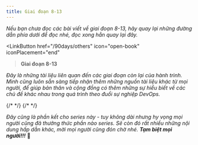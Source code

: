 ```yaml
---
title: Giai đoạn 8-13
---
```



_Nếu bạn chưa đọc các bài viết về giai đoạn 8-13, hãy quay lại những đường dẫn phía dưới để đọc nhé, 
đọc xong hẳn quay lại đây._

<LinkButton 
    href="/90days/others"
    icon="open-book"
    iconPlacement="end"
><b>Giai đoạn 8-13</b></LinkButton>

_Đây là những tài liệu liên quan đến các giai đoạn còn lại của hành trình. Mình cũng luôn sẵn sàng tiếp nhận thêm những 
nguồn tài liệu khác từ mọi người, để giúp bản thân và cộng đồng có thêm những sự hiểu biết về các chủ đề khác nhau
trong quá trình theo đuổi sự nghiệp DevOps._

<Tabs>
    <TabItem label="S8">
        <Kubernetes/>
    </TabItem>
    <TabItem label="S9">
        <IaC/>
    </TabItem>
    <TabItem label="S10">
        <Config/>
    </TabItem>
    <TabItem label="S11">
        <CiCd/>
    </TabItem>
    <TabItem label="S12">
        {/* <Day25/> */}
    </TabItem>
    <TabItem label="S13">
        {/* <Day25/> */}
  </TabItem>
</Tabs> 

_Đây cũng là phần kết cho series này - tuy không dài nhưng hy vọng mọi người cũng đã thưởng thức phần
nào series. Sẽ còn đó rất nhiều những nội dung hấp dẫn khác, mời mọi người cũng đón chờ nhé. **Tạm biệt
mọi người!!!**_ 🚀